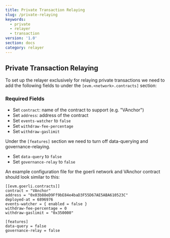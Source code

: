 ```yaml
---
title: Private Transaction Relaying
slug: /private-relaying
keywords:
  - private
  - relayer
  - transaction
version: '1.0'
section: docs
category: relayer
---
```


## Private Transaction Relaying
 
To set up the relayer exclusively for relaying private transactions we need to add the following fields to under the 
`[evm.<network>.contracts]` section:

### Required Fields

- Set `contract`: name of the contract to support (e.g. "VAnchor")
- Set `address`: address of the contract 
- Set `events-watcher` to `false`
- Set `withdraw-fee-percentage`
- Set `withdraw-gaslimit`

Under the `[features]` section we need to turn off data-querying and governance-relaying.

- Set `data-query` to `false`
- Set `governance-relay` to `false`

An example configuration file for the goerli network and VAnchor contract should look similar to this:

```
[[evm.goerli.contracts]]
contract = "VAnchor"
address = "0x03b88eD9Ff9bE84e4baD3F55D67AE5ABA610523C"
deployed-at = 6896976
events-watcher = { enabled = false }
withdraw-fee-percentage = 0
withdraw-gaslimit = "0x350000"

[features]
data-query = false
governance-relay = false
```